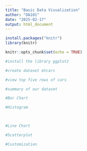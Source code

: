 ---
title: "Basic Data Visualization"
author: "DA101"
date: "2025-02-17"
output: html_document
---
```{r}
install.packages("knitr")
library(knitr)
```

```{r setup, include=FALSE}
knitr::opts_chunk$set(echo = TRUE)
```

```{r}
#install the library ggplot2


```

```{r}
#create dataset mtcars


```

```{r}
#view top five rows of cars


```

```{r}
#summary of our dataset


```


```{r}
#Bar Chart


```


```{r}
#Histogram

  
```

```{r}
#Line Chart


```

```{r}
#Scatterplot


```

```{r}
#Customization


```

